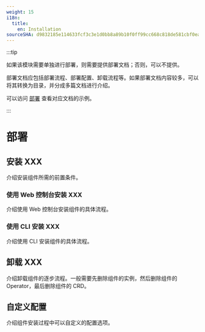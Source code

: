 ```yaml
---
weight: 15
i18n:
  title:
    en: Installation
sourceSHA: d9832185e114633fcf3c3e1d0bb8a89b10f0ff99cc668c818de581cbf0ea73d0
---
```


:::tip

如果该模块需要单独进行部署，则需要提供部署文档；否则，可以不提供。

部署文档应包括部署流程、部署配置、卸载流程等。如果部署文档内容较多，可以将其转换为目录，并分成多篇文档进行介绍。

可以访问 [部署](https://product-doc-guide.alauda.cn/template/installation/example.html) 查看对应文档的示例。

:::

# 部署

## 安装 XXX

介绍安装组件所需的前置条件。

### 使用 Web 控制台安装 XXX

介绍使用 Web 控制台安装组件的具体流程。

### 使用 CLI 安装 XXX

介绍使用 CLI 安装组件的具体流程。

## 卸载 XXX 

介绍卸载组件的逐步流程。一般需要先删除组件的实例，然后删除组件的 Operator，最后删除组件的 CRD。

## 自定义配置

介绍组件安装过程中可以自定义的配置选项。
